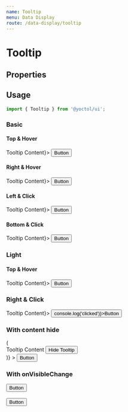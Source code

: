```yaml
---
name: Tooltip
menu: Data Display
route: /data-display/tooltip
---
```



# Tooltip

## Properties

<PropsTable of={Tooltip} />

## Usage

```js
import { Tooltip } from '@yoctol/ui';
```

### Basic

#### Top & Hover

<Playground>
  <Tooltip placement="top" content={<span>Tooltip Content</span>}>
    <Button>Button</Button>
  </Tooltip>
</Playground>

#### Right & Hover

<Playground>
  <Tooltip placement="right" content={<span>Tooltip Content</span>}>
    <Button>Button</Button>
  </Tooltip>
</Playground>

#### Left & Click

<Playground>
  <Tooltip placement="left" trigger="click" content={<span>Tooltip Content</span>}>
    <Button>Button</Button>
  </Tooltip>
</Playground>

#### Bottom & Click

<Playground>
  <Tooltip placement="bottom" trigger="click" content={<span>Tooltip Content</span>}>
    <Button>Button</Button>
  </Tooltip>
</Playground>

### Light

#### Top & Hover

<Playground>
  <Tooltip light placement="top" content={<span>Tooltip Content</span>}>
    <Button>Button</Button>
  </Tooltip>
</Playground>

### Right & Click

<Playground>
  <Tooltip light placement="right" trigger="click" content={<span>Tooltip Content</span>}>
    <Button onClick={() => console.log('clicked')}>Button</Button>
  </Tooltip>
</Playground>

### With content hide

<Playground>
  <Tooltip
    light
    placement="right"
    trigger="click"
    content={hide => (
      <div>
        Tooltip Content
        <Button size="sm" onClick={hide}>Hide Tooltip</Button>
      </div>
    )}
  >
    <Button>Button</Button>
  </Tooltip>
</Playground>

### With onVisibleChange

<Playground>
  <Tooltip
    placement="right"
    trigger="click"
    content="Tooltip content"
    onVisibleChange={console.log}
  >
    <Button>Button</Button>
  </Tooltip>
  <br />
  <br />
  <Tooltip
    placement="right"
    content="Tooltip content"
    onVisibleChange={console.log}
  >
    <Button>Button</Button>
  </Tooltip>
</Playground>
